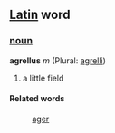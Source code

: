 ==[[Latin]] word==
===[[noun]]===
'''agrellus''' ''m'' (Plural: [[agrelli]])

# a little field
====Related words====
: [[ager]]